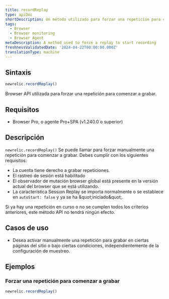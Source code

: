 ```yaml
---
title: recordReplay
type: apiDoc
shortDescription: Un método utilizado para forzar una repetición para comenzar a grabar.
tags:
  - Browser
  - Browser monitoring
  - Browser Agent
metaDescription: A method used to force a replay to start recording
freshnessValidatedDate: '2024-04-22T00:00:00.000Z'
translationType: machine
---
```


## Sintaxis

```js
newrelic.recordReplay()
```

Browser API utilizada para forzar una repetición para comenzar a grabar.

## Requisitos

* Browser Pro, o agente Pro+SPA (v1.240.0 o superior)

## Descripción

`newrelic.recordReplay()` Se puede llamar para forzar manualmente una repetición para comenzar a grabar. Debes cumplir con los siguientes requisitos:

* La cuenta tiene derecho a grabar repeticiones.
* El rastreo de sesión está habilitado
* El observador de mutación browser global está presente en la versión actual del browser que se está utilizando.
* La característica Session Replay se importa normalmente o se establece en `autoStart: false` y ya se ha &amp;quot;iniciado&amp;quot;.

Si ya hay una repetición en curso o no se cumplen todos los criterios anteriores, este método API no tendrá ningún efecto.

## Casos de uso

* Desea activar manualmente una repetición para grabar en ciertas páginas del sitio o bajo ciertas condiciones, independientemente de la configuración de muestreo.

## Ejemplos

### Forzar una repetición para comenzar a grabar

```js
newrelic.recordReplay()
```
